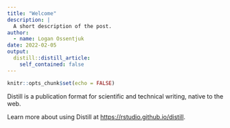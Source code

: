 ```yaml
---
title: "Welcome"
description: |
  A short description of the post.
author:
  - name: Logan Ossentjuk
date: 2022-02-05
output:
  distill::distill_article:
    self_contained: false 
---
```



```r
knitr::opts_chunk$set(echo = FALSE)
```

Distill is a publication format for scientific and technical writing, native to the web.

Learn more about using Distill at <https://rstudio.github.io/distill>.


